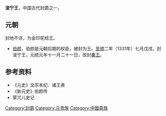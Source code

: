 '''浚宁王'''，中国古代封爵之一。
==元朝==
封地不详，为金印驼纽王。
*[[伯颜_(蔑儿乞部)|伯颜]]，伯颜是元朝后期的权臣，被封为王。[[至顺|至顺]]二年（1331年）七月戊戌，封浚宁王，元统元年十一月二十一日，改封[[秦王|秦王]]。
==参考资料==
*《元史》文宗本纪、诸王表
*《新元史》伯颜传
*蒙兀儿史记

{{元朝藩王}}

[[Category:封爵|Category:封爵]]
[[Category:元贵族|Category:元贵族]]
[[Category:中國貴族|Category:中國貴族]]